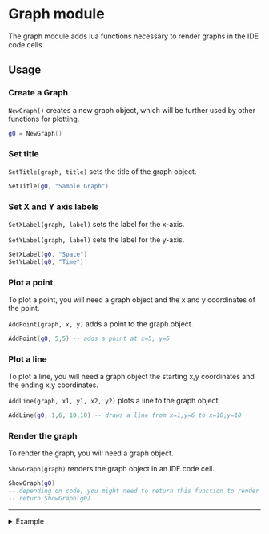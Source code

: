 # Graph module

The graph module adds lua functions necessary to render graphs in the IDE code cells.

## Usage

### Create a Graph

`NewGraph()` creates a new graph object, which will be further used by other functions for plotting.

```lua
g0 = NewGraph()
```

### Set title

`SetTitle(graph, title)` sets the title of the graph object.

```lua
SetTitle(g0, "Sample Graph")
```

### Set X and Y axis labels

`SetXLabel(graph, label)` sets the label for the x-axis.

`SetYLabel(graph, label)` sets the label for the y-axis.

```lua
SetXLabel(g0, "Space")
SetYLabel(g0, "Time")
```

### Plot a point

To plot a point, you will need a graph object and the x and y coordinates of the point.

`AddPoint(graph, x, y)` adds a point to the graph object.

```lua
AddPoint(g0, 5,5) -- adds a point at x=5, y=5
```

### Plot a line

To plot a line, you will need a graph object the starting x,y coordinates and the ending x,y coordinates.

`AddLine(graph, x1, y1, x2, y2)` plots a line to the graph object.

```lua
AddLine(g0, 1,6, 10,10) -- draws a line from x=1,y=6 to x=10,y=10
```

### Render the graph

To render the graph, you will need a graph object.

`ShowGraph(graph)` renders the graph object in an IDE code cell.

```lua
ShowGraph(g0)
-- depending on code, you might need to return this function to render the graph
-- return ShowGraph(g0)
```

---

<details>
<summary>Example</summary>

```lua
g0 = NewGraph()
SetTitle(g0, "Circle")

for i=0, 360, 10 do
    x = 5 * math.cos(math.rad(i))
    y = 5 * math.sin(math.rad(i))
    if px and py then
        AddLine(g0, px, py, x, y)
    end
    px = x
    py = y
end

return ShowGraph(g0)
```

The above code draws a circle from multiple lines.

![Circle](../../assets/images/graph-circle.png)

</details>

